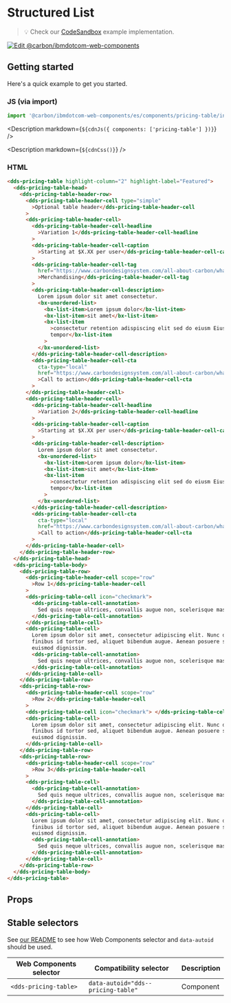 
# Structured List

> 💡 Check our
> [CodeSandbox](https://githubbox.com/carbon-design-system/carbon-for-ibm-dotcom/tree/v1/packages/web-components/examples/codesandbox/components/pricing-table)
> example implementation.

[![Edit @carbon/ibmdotcom-web-components](https://codesandbox.io/static/img/play-codesandbox.svg)](https://githubbox.com/carbon-design-system/carbon-for-ibm-dotcom/tree/v1/packages/web-components/examples/codesandbox/components/pricing-table)

## Getting started

Here's a quick example to get you started.

### JS (via import)

```javascript
import '@carbon/ibmdotcom-web-components/es/components/pricing-table/index.js';
```

<Description markdown={`${cdnJs({ components: ['pricing-table'] })}`} />

<Description markdown={`${cdnCss()}`} />

### HTML

```html
<dds-pricing-table highlight-column="2" highlight-label="Featured">
  <dds-pricing-table-head>
    <dds-pricing-table-header-row>
      <dds-pricing-table-header-cell type="simple"
        >Optional table header</dds-pricing-table-header-cell
      >
      <dds-pricing-table-header-cell>
        <dds-pricing-table-header-cell-headline
          >Variation 1</dds-pricing-table-header-cell-headline
        >
        <dds-pricing-table-header-cell-caption
          >Starting at $X.XX per user</dds-pricing-table-header-cell-caption
        >
        <dds-pricing-table-header-cell-tag
          href="https://www.carbondesignsystem.com/all-about-carbon/what-is-carbon/"
          >Merchandising</dds-pricing-table-header-cell-tag
        >
        <dds-pricing-table-header-cell-description>
          Lorem ipsum dolor sit amet consectetur.
          <bx-unordered-list>
            <bx-list-item>Lorem ipsum dolor</bx-list-item>
            <bx-list-item>sit amet</bx-list-item>
            <bx-list-item
              >consectetur retention adispiscing elit sed do eiusm Eiusmod
              tempor</bx-list-item
            >
          </bx-unordered-list>
        </dds-pricing-table-header-cell-description>
        <dds-pricing-table-header-cell-cta
          cta-type="local"
          href="https://www.carbondesignsystem.com/all-about-carbon/what-is-carbon/"
          >Call to action</dds-pricing-table-header-cell-cta
        >
      </dds-pricing-table-header-cell>
      <dds-pricing-table-header-cell>
        <dds-pricing-table-header-cell-headline
          >Variation 2</dds-pricing-table-header-cell-headline
        >
        <dds-pricing-table-header-cell-caption
          >Starting at $X.XX per user</dds-pricing-table-header-cell-caption
        >
        <dds-pricing-table-header-cell-description>
          Lorem ipsum dolor sit amet consectetur.
          <bx-unordered-list>
            <bx-list-item>Lorem ipsum dolor</bx-list-item>
            <bx-list-item>sit amet</bx-list-item>
            <bx-list-item
              >consectetur retention adispiscing elit sed do eiusm Eiusmod
              tempor</bx-list-item
            >
          </bx-unordered-list>
        </dds-pricing-table-header-cell-description>
        <dds-pricing-table-header-cell-cta
          cta-type="local"
          href="https://www.carbondesignsystem.com/all-about-carbon/what-is-carbon/"
          >Call to action</dds-pricing-table-header-cell-cta
        >
      </dds-pricing-table-header-cell>
    </dds-pricing-table-header-row>
  </dds-pricing-table-head>
  <dds-pricing-table-body>
    <dds-pricing-table-row>
      <dds-pricing-table-header-cell scope="row"
        >Row 1</dds-pricing-table-header-cell
      >
      <dds-pricing-table-cell icon="checkmark">
        <dds-pricing-table-cell-annotation>
          Sed quis neque ultrices, convallis augue non, scelerisque massa.
        </dds-pricing-table-cell-annotation>
      </dds-pricing-table-cell>
      <dds-pricing-table-cell>
        Lorem ipsum dolor sit amet, consectetur adipiscing elit. Nunc dui magna,
        finibus id tortor sed, aliquet bibendum augue. Aenean posuere sem vel
        euismod dignissim.
        <dds-pricing-table-cell-annotation>
          Sed quis neque ultrices, convallis augue non, scelerisque massa.
        </dds-pricing-table-cell-annotation>
      </dds-pricing-table-cell>
    </dds-pricing-table-row>
    <dds-pricing-table-row>
      <dds-pricing-table-header-cell scope="row"
        >Row 2</dds-pricing-table-header-cell
      >
      <dds-pricing-table-cell icon="checkmark"> </dds-pricing-table-cell>
      <dds-pricing-table-cell>
        Lorem ipsum dolor sit amet, consectetur adipiscing elit. Nunc dui magna,
        finibus id tortor sed, aliquet bibendum augue. Aenean posuere sem vel
        euismod dignissim.
      </dds-pricing-table-cell>
    </dds-pricing-table-row>
    <dds-pricing-table-row>
      <dds-pricing-table-header-cell scope="row"
        >Row 3</dds-pricing-table-header-cell
      >
      <dds-pricing-table-cell>
        <dds-pricing-table-cell-annotation>
          Sed quis neque ultrices, convallis augue non, scelerisque massa.
        </dds-pricing-table-cell-annotation>
      </dds-pricing-table-cell>
      <dds-pricing-table-cell>
        Lorem ipsum dolor sit amet, consectetur adipiscing elit. Nunc dui magna,
        finibus id tortor sed, aliquet bibendum augue. Aenean posuere sem vel
        euismod dignissim.
        <dds-pricing-table-cell-annotation>
          Sed quis neque ultrices, convallis augue non, scelerisque massa.
        </dds-pricing-table-cell-annotation>
      </dds-pricing-table-cell>
    </dds-pricing-table-row>
  </dds-pricing-table-body>
</dds-pricing-table>
```

## Props

<Props of="dds-pricing-table" />

## Stable selectors

See
[our README](https://github.com/carbon-design-system/carbon-for-ibm-dotcom/tree/main/packages/web-components#stable-selectors-for-analytics-and-integratione2e-testing-in-web-components)
to see how Web Components selector and `data-autoid` should be used.

| Web Components selector | Compatibility selector             | Description |
| ----------------------- | ---------------------------------- | ----------- |
| `<dds-pricing-table>`   | `data-autoid="dds--pricing-table"` | Component   |

<Description markdown={contributing} />
